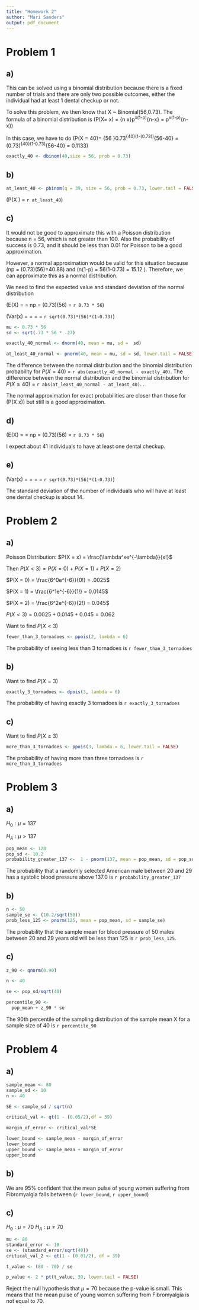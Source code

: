 ```yaml
---
title: "Homework 2"
author: "Mari Sanders"
output: pdf_document
---
```

# Problem 1 

## a) 

This can be solved using a binomial distribution because there is a fixed number of trials and there are only two possible outcomes, either the individual had at least 1 dental checkup or not. 

To solve this problem, we then know that X ~ Binomial(56,0.73). 
The formula of a binomial distribution is \(P(X= x) = {n \choose x}p^x(1-p)^{n-x} = \frac{n!}{x!(n-x)!}p^x(1-p)^{n-x}\)

In this case, we have to do 
\(P(X = 40)= {56 \choose 40}0.73^{40}(1-(0.73))^{56-40} = \frac{56!}{40!(56-40)!}(0.73)^{40}(1-0.73)^{56-40} = 0.1133\)

```r
exactly_40 <- dbinom(40,size = 56, prob = 0.73)
```


## b) 


```r
at_least_40 <- pbinom(q = 39, size = 56, prob = 0.73, lower.tail = FALSE)
```

\(P(X \geq 40) = `r at_least_40`\)

## c)

It would not be good to approximate this with a Poisson distribution because n = 56, which is not greater than 100. Also the probability of success is 0.73, and it should be less than 0.01 for Poisson to be a good approximation. 

However, a normal approximation would be valid for this situation because \(np = (0.73)(56)=40.88\geq 10\) and \(n(1-p) = 56(1-0.73) = 15.12 \geq 10\). Therefore, we can approximate this as a normal distribution. 

We need to find the expected value and standard deviation of the normal distribution 

\(E(X) = \mu = np = (0.73)(56) = `r 0.73 * 56`\)

\(Var(x) = \sigma = \sqrt{np(1-p)} = \sqrt{(0.73)(56)(1-0.73)} = `r sqrt(0.73)*(56)*(1-0.73)`\) 

```r
mu <- 0.73 * 56 
sd <- sqrt(.73 * 56 * .27)

exactly_40_normal <- dnorm(40, mean = mu, sd =  sd)
```


```r
at_least_40_normal <- pnorm(40, mean = mu, sd = sd, lower.tail = FALSE)

```

The difference between the normal distribution and the binomial distribution probability for $P(X = 40)$ = 
`r abs(exactly_40_normal - exactly_40)`. The difference between the normal distribution and the binomial distribution for $P(X \geq 40)$ = `r abs(at_least_40_normal - at_least_40)`.
. 

The normal approximation for exact probabilities are closer than those for \(P(X \geq x)\) but still is a good approximation. 

## d)

\(E(X) = \mu = np = (0.73)(56) = `r 0.73 * 56`\)

I expect about 41 individuals to have at least one dental checkup. 

## e)

\(Var(x) = \sigma = \sqrt{np(1-p)} = \sqrt{(0.73)(56)(1-0.73)} = `r sqrt(0.73)*(56)*(1-0.73)`\) 

The standard deviation of the number of individuals who will have at least one dental checkup is about 14. 

# Problem 2 

## a) 

Poisson Distribution: $P(X = x) = \frac{\lambda^xe^{-\lambda}}{x!}$

Then $P(X < 3) = P(X = 0) + P(X = 1) + P(X = 2)$

$P(X = 0) = \frac{6^0e^{-6}}{0!} = .0025$

$P(X = 1) = \frac{6^1e^{-6}}{1!} = 0.0145$

$P(X = 2) = \frac{6^2e^{-6}}{2!} = 0.045$

$P(X < 3) = 0.0025 + 0.0145 + 0.045 = 0.062$

Want to find $P(X < 3)$
```r
fewer_than_3_tornadoes <- ppois(2, lambda = 6)
```

The probability of seeing less than 3 tornadoes is `r fewer_than_3_tornadoes`

## b) 
Want to find $P(X = 3)$
```r
exactly_3_tornadoes <- dpois(3, lambda = 6)
```

The probability of having exactly 3 tornadoes is `r exactly_3_tornadoes`

## c) 
Want to find $P(X \geq 3)$
```r
more_than_3_tornadoes <- ppois(3, lambda = 6, lower.tail = FALSE)
```

The probability of having more than three tornadoes is `r more_than_3_tornadoes`

# Problem 3 

## a) 

$H_0: \mu = 137$

$H_A: \mu > 137$

```r
pop_mean <- 128
pop_sd <- 10.2
probability_greater_137 <-  1 - pnorm(137, mean = pop_mean, sd = pop_sd)
```

The probability that a randomly selected American male between 20 and 29 has a systolic blood pressure above 137.0 is `r probability_greater_137`

## b) 

```r
n <- 50
sample_se <- (10.2/sqrt(50))
prob_less_125 <- pnorm(125, mean = pop_mean, sd = sample_se)

```

The probability that the sample mean for blood pressure of 50 males between 20 and 29 years old will be less than 125 is `r prob_less_125`. 

## c) 

```r
z_90 <- qnorm(0.90)

n <- 40

se <- pop_sd/sqrt(40)

percentile_90 <- 
  pop_mean + z_90 * se
```

The 90th percentile of the sampling distribution of the sample mean X for a sample size of 40 is `r percentile_90`

# Problem 4

## a) 

```r
sample_mean <- 80 
sample_sd <- 10
n <- 40 

SE <- sample_sd / sqrt(n)

critical_val <- qt(1 - (0.05/2),df = 39)

margin_of_error <- critical_val*SE

lower_bound <- sample_mean - margin_of_error
lower_bound
upper_bound <- sample_mean + margin_of_error
upper_bound

```



## b) 

We are 95% confident that the mean pulse of young women suffering from Fibromyalgia falls between (`r lower_bound`, `r upper_bound`)

## c) 

$H_0: \mu = 70$
$H_A: \mu \neq 70$

```r
mu <- 80
standard_error <- 10
se <- (standard_error/sqrt(40))
critical_val_2 <- qt(1 - (0.01/2), df = 39)

t_value <- (80 - 70) / se

p_value <- 2 * pt(t_value, 39, lower.tail = FALSE)
```

Reject the null hypothesis that $\mu=70$ because the p-value is small. This means that the mean pulse of young women suffering from Fibromyalgia is not equal to 70.  


